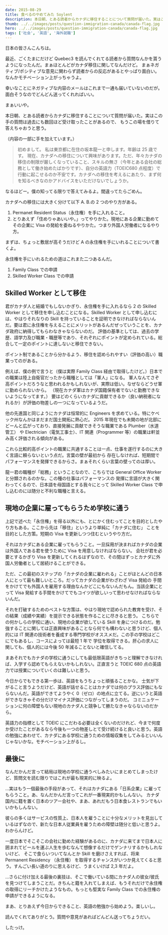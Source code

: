 ```yaml
---
date: 2015-08-29
title: 食べるのやめてみた Soylent
description: 本日朝、とある読者からカナダに移住することについて質問が届いた。実はこの手の質問は過去にも数回ほど受け取ったことがあるので、 もうこの場を借りて答えちゃおうと思う。
thumb: ../../images/posts/question-immigration-canada/canada-flag.jpg
hero: ../../images/posts/question-immigration-canada/canada-flag.jpg
tags: ['社会', '英語', '海外就職']
---
```


日本の皆さんこんちは。

最近、ごくたまにだけど Quebec3 を読んでくれてる読者から質問なんかを貰うようになったんだ。まぁほとんどがカナダ移住に関してなんだけど。 まぁネガティブ/ポシティブな意見に関わらず読者からの反応があるとやっぱり面白い。なんかモチベーション上がっちゃうよ。

幸いなことにネガティブな内容のメールはこれまで一通も届いていないのだが。面白そうなのでどんどん送ってくれればいい。

まぁいいや。

本日朝、とある読者からカナダに移住することについて質問が届いた。実はこの手の質問は過去にも数回ほど受け取ったことがあるので、 もうこの場を借りて答えちゃおうと思う。

（内容の一部に手を加えています。）

> 初めまして。 私は東京都に在住の坂本龍一と申します。年齢は 25 歳です。
> 現在、カナダへの移住について興味があります。ただ、年々カナダの移住の制限が厳しくなっていること、スキルの無さ（今年とある会社の総務として働き始めたばかりです）、自分の英語力（TOEIC680 点程度）で行動に起こせるのか不安です。カナダへの移住を考えるにあたり、まず何を知るべきなのかアドバイスをいただけないでしょうか。

なるほどー。僕の知ってる限りで答えてみるよ。間違ってたらごめん。

カナダへの移住には大きく分けて以下 A. B.の 2 つのやり方がある。

1.  Permanet Resident Status（永住権）を手に入れること。
2.  とりあえず「住めりゃあいいや。」ってやりかた。現地にある企業に勤めてその企業に Visa の発給を委ねるやりかた。つまり外国人労働者になるやり方。

まずは、ちょっと敷居が高そうだけど A の永住権を手にいれることについて書くよ。

永住権を手にいれるための道はこれまた二つあるんだ。

1.  Family Class での申請
2.  Skilled Worker Class での申請

## Skilled Worker として移住

君がカナダ人と結婚でもしないかぎり、永住権を手に入れるなら 2 の Skilled Worker として移住を申し込むことになる。Skilled Worker として申し込むには、やはりそれなりの Skill を持っていることを証明できなければならないんだ。要は君に永住権を与えることにメリットがあるんだぜっていうことを、カナダ政府に納得してもらわなきゃならないのだ。 評価の基準としては、過去の学歴、語学力及び職業・職歴等であり、それぞれにポイントが定められている。総合して一定のポイントに達しないと移住できない。

ポイント制であることから分かるよう、移住を認められやすい（評価の高い）職業ってのがある。

例えば、僕の例で言うと（僕は実際 Family Class 経由で取得したけど。）日本での職業は陸上自衛官だったから職種としては「軍人」になる。 軍人なんてさぞ高ポイントだろうなと思われるかもしれないが、実際は低い。なぜならどうせ軍に勤められないから。 （現在カナダ軍はカナダ国籍保有者でないと勤務できないようになってます。） 要はどのくらいカナダに貢献できるか（良い納税者になれるか）が評価の物差しの一つになっているようだ。

他の先進国と同じようにカナダは恒常的に Engineers を求めている。特にケベック州なんかはまだまだ国土開拓に熱心だ。 2015 年現在でも未開の地が北部にどーんと広がっており、直接発展に貢献できそうな職業である Plumber（水道管工） や Electrician（電気工事士）、IT 関連（Programmer 等）の職業は軒並み高く評価される傾向がある。

これら比較的高ポイントの職業に共通することは一点、仕事を遂行するのに大きく言語に頼らないという点だ。言葉の壁が最初から 存在しなければ、短期間でパフォーマンスを発揮できるからさ。まぁそれくらい言葉の壁ってのは厚い。

龍一君の職種が「総務」ということなので、こちらでは General Office Worker と分類されるのかな。この種の仕事はパフォーマンスの 発揮に言語が大きく関わってくるので、日本語を母国語とする我々にとって Skilled Worker Class で申し込むのには随分と不利な職種と言える。

## 現地の企業に雇ってもらうため学校に通う

上記で述べた「永住権」を得る以外にも、とにかく住むってことを目的としたやり方もある。ここから先は「移住」というより単純に「カナダに住む」 ことを目的とした方策。短期の Visa を更新しつつ住むというやり方だ。

それはカナダにある企業に雇ってもらうこと。一旦採用が決まればカナダの企業は外国人である君を使うために Visa を用意しなければならない。 会社が君を必要とするかぎり Visa を更新してくれるはずなので、その間はずっとカナダに外国人労働者として居続けることができる。

ただ、この最初のステップの「カナダの企業に雇われる」ことがほとんどの日本人にとって最も難しいところ。だってカナダの企業がわざわざ Visa 発給の 手間をかけてでも外国人を雇用する理由なんかどこにもないんだもん。当該企業にとって Visa 発給する手間をかけてでもコイツが欲しいって思わせなければならないんだ。

それを打破するためのベストな方策は、やはり現地で認められた教育を受け、その結果（成績や実績）を提示できる状態を作ることに尽きると思う。 こちらでの何かしらの学校に通い、現地の企業が欲している Skill を身につけるのだ。勉強することに関しては正直興味があることなら何でも構わないと思うけど、個人的には IT 関連の技術者を養成する専門学校がオススメだ。この手の学校はどこにでもあるし、コースによっては最短 1 年で 学位を取得できる。肝心の求人に関しても、個人的には今後 50 年減ることないと確信してる。

まあそれでもカナダの学校に通うにしても最低限英語がきちっと理解できなければ、入学すら認めてもらえないかもしれない。正直言うと TOEIC 680 点の英語力では授業についていくのは難しいと思う。

今日からでもできる第一歩は、英語をもうちょっと頑張ることかな。
士気が下がること言うようだけど、英語が話せることはカナダでは何のプラス評価にもならないんだ。英語ができてようやく 0（ゼロ）の地点に立てる。逆にいうと英語ができなきゃその分だけマイナス評価につながってしまうのだ。 コミニュケーションに何の障壁もない現地のカナダ人と競争して勝たなきゃならないのだから。

英語力の指標として TOEIC にこだわる必要は全くないのだけれど、今まで何度か受けたことがあるなら今後も一つの物差しとて受け続けると良いと思う。英語の勉強にあわせて、カナダにある学校に通うための情報収集をしてみるといいんじゃないかな。モチベーション上がるし。

## 最後に

なんだかんだ言って結局は現地の学校に通うべしみたいにまとめてしまったけど、質問文を読む限りではこれが最も現実的に映るよ。

...実はもう一個最後の手段があって、それはカナダにある「日系企業」に雇ってもらうこと。あ、なんだかんだ言ってこれが一番現実的かもしんない。 カナダ国内に籍を置く日本のツアー会社や、まあ、あれだもう日本食レストランでもいいかもしんない。

彼らの多くはサービスの性質上、日本人を雇うことに十分なメリットを見出しているはずなので、新たな日本人従業員を雇うための障壁は随分と低いと思うよ。 わからんけど。

一度日本でそこそこの会社に勤めた経験があるのに、カナダに来てまで日本人に囲まれてビールを運ぶ人生を歩むなんて想像するだけでゲンナリするかもしれないけど、 そこで食らいついてなんとか Skill を磨けさえすれば、将来 Permanent Residency （永住権） を取得するチャンスがいつか見えてくると思う。すんごい長い道のりに思えるけど、うまくいけば 2,3 年だよ。

...さらに付け加える最後の裏技は、そこで働いている間にカナダ人の彼女/彼氏を見つけてしまうことだ。きちんと籍を入れてしまえば、もうそれだけで永住権の取得にリーチかけたようなもの。もっとも堅実な Family Class での永住権の申請ができるようになる。

まあ、とりあえず今日からできること、英語の勉強から始めよう。楽しいし。

読んでくれてありがとう。質問や意見があればどんどん送ってちょうだい。

したっけ。
